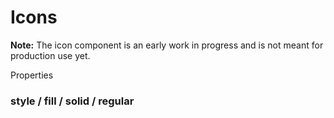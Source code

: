 
<Meta title="Components/Icon" />

# Icons

**Note:** The icon component is an early work in progress and is not meant for production use yet.

Properties 

### style / fill / solid / regular

<Canvas>
<gds-icon-archive />
<gds-icon-arrow-box-right />
<gds-icon-arrow-inbox />
<gds-icon-arrow-left-right />
<gds-icon-arrow-left />
<gds-icon-arrow-out-of-box />
<gds-icon-arrow-right-circle />
<gds-icon-arrow-right-down-circle />
<gds-icon-arrow-right-up-circle />
<gds-icon-arrow-right />
<gds-icon-arrow-rotate-clockwise />
<gds-icon-arrow-rotate-counter-clockwise />
<gds-icon-arrow-rotate-left-right />
<gds-icon-arrow-rotate-right-left />
<gds-icon-arrow-share-left />
<gds-icon-arrow-up />
<gds-icon-arrow-wall-right />
<gds-icon-arrow-wall-up />
<gds-icon-bag />
<gds-icon-barcode />
<gds-icon-bars-three />
<gds-icon-bell />
<gds-icon-book />
<gds-icon-bookmark-check />
<gds-icon-bookmark-delete />
<gds-icon-bookmark-remove />
<gds-icon-bubble-annotation />
<gds-icon-bubble-dots />
<gds-icon-bubble-question />
<gds-icon-bubble-text />
<gds-icon-checkmark />
<gds-icon-chevron-double-down />
<gds-icon-chevron-double-left />
<gds-icon-chevron-double-right />
<gds-icon-chevron-double-up />
<gds-icon-chevron-grabber-vertical />
<gds-icon-chevron-right />
<gds-icon-chevron-top />
<gds-icon-circle-check />
<gds-icon-circle-info />
<gds-icon-circle-minus />
<gds-icon-circle-placeholder-on />
<gds-icon-circle-plus />
<gds-icon-circle-x />
<gds-icon-clock />
<gds-icon-cloud-upload />
<gds-icon-credit-card />
<gds-icon-cross-large />
<gds-icon-cross-small />
<gds-icon-dot-grid-1x3-horizontal />
<gds-icon-dot-grid-1x3-vertical />
<gds-icon-dot-grid-2x3 />
<gds-icon-dot-grid-one-vertical />
<gds-icon-filter />
<gds-icon-flag />
<gds-icon-floppy-disk />
<gds-icon-folder-upload />
<gds-icon-history />
<gds-icon-invite />
<gds-icon-law />
<gds-icon-lock />
<gds-icon-macbook-air />
<gds-icon-magnifying-glass />
<gds-icon-minus-large />
<gds-icon-minus-small />
<gds-icon-mute />
<gds-icon-pencel-line />
<gds-icon-pencil-wave />
<gds-icon-people-add />
<gds-icon-people-added />
<gds-icon-people-circle />
<gds-icon-people-copy />
<gds-icon-people-remove />
<gds-icon-people />
<gds-icon-percent />
<gds-icon-plus-large />
<gds-icon-plus-small />
<gds-icon-power-plant />
<gds-icon-search-menu />
<gds-icon-settings-gear />
<gds-icon-share />
<gds-icon-square-arrow-top-right-2 />
<gds-icon-square-check />
<gds-icon-square-info />
<gds-icon-square-plus />
<gds-icon-square-x />
<gds-icon-suitcase-work />
<gds-icon-text-edit />
<gds-icon-thumbs-down />
<gds-icon-todos />
<gds-icon-trash-can />
<gds-icon-trending3 />
<gds-icon-triangle-exclamation />
<gds-icon-volume-off />
<gds-icon-wallet />
<gds-icon-zoom-in />
</Canvas>
